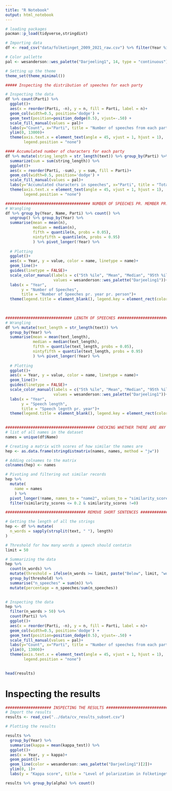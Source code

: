 ```yaml
---
title: "R Notebook"
output: html_notebook
---
```


```r
# loading packages
pacman::p_load(tidyverse,stringdist)
```

```r
# Importing data
df <- read_csv("data/folketinget_2009_2021_raw.csv") %>% filter(Year %in% c(2019, 2020))

# Color pallette
pal <- wesanderson::wes_palette("Darjeeling1", 14, type = "continuous")

# Setting up the theme
theme_set(theme_minimal())
```

```r
##### Inspecting the distribution of speeches for each party

# Inspecting the data
df %>% count(Parti) %>%
  ggplot()+
  aes(x = reorder(Parti, -n), y = n, fill = Parti, label = n)+
  geom_col(width=0.5, position='dodge') +
  geom_text(position=position_dodge(0.5), vjust=-.50) + 
  scale_fill_manual(values = pal)+
  labs(y="Count", x="Parti", title = "Number of speeches from each party") +
  ylim(0, 13000)+
  theme(axis.text.x = element_text(angle = 45, vjust = 1, hjust = 1),
        legend.position = "none")
```
```r
#### Accumulated number of characters for each party
df %>% mutate(string_length = str_length(text)) %>% group_by(Parti) %>% 
  summarize(sum = sum(string_length)) %>%  
  ggplot()+
  aes(x = reorder(Parti, -sum), y = sum, fill = Parti)+
  geom_col(width=0.5, position='dodge') +
  scale_fill_manual(values = pal)+
  labs(y="Accumulated characters in speeches", x="Parti", title = "Total length of speeches for each party") +
  theme(axis.text.x = element_text(angle = 45, vjust = 1, hjust = 1),
        legend.position = "none")

```
```r
##################################### NUMBER OF SPEECHES PR. MEMBER PR. YEAR ##########################################
# Wrangling  
df %>% group_by(Year, Name, Parti) %>% count() %>% 
  ungroup() %>% group_by(Year) %>% 
  summarise(mean = mean(n),
            median = median(n),
            fifth = quantile(n, probs = 0.05),
            nintyfifth = quantile(n, probs = 0.95)
            ) %>% pivot_longer(!Year) %>% 
  
  # Plotting
  ggplot()+
  aes(x = Year, y = value, color = name, linetype = name)+
  geom_line()+
  guides(linetype = FALSE)+
  scale_color_manual(labels = c("5th %ile", "Mean", "Median", "95th %ile"),
                     values = wesanderson::wes_palette("Darjeeling1"))+
  labs(x = "Year", 
       y = "Number of Speeches", 
       title = "Number of Speeches pr. year pr. person")+
  theme(legend.title = element_blank(), legend.key = element_rect(color = alpha("black", 0.2)))
  
  


```
```r
############################# LENGTH OF SPEECHES #######################################
# Wrangling  
df %>% mutate(text_length = str_length(text)) %>% 
  group_by(Year) %>% 
  summarise(mean = mean(text_length),
            median = median(text_length),
            fifth = quantile(text_length, probs = 0.05),
            nintyfifth = quantile(text_length, probs = 0.95)
            ) %>% pivot_longer(!Year) %>% 
  
  # Plotting
  ggplot()+
  aes(x = Year, y = value, color = name, linetype = name)+
  geom_line()+
  guides(linetype = FALSE)+
  scale_color_manual(labels = c("5th %ile", "Mean", "Median", "95th %ile"),
                     values = wesanderson::wes_palette("Darjeeling1"))+
  labs(x = "Year", 
       y = "Speech length", 
       title = "Speech legnth pr. year")+
  theme(legend.title = element_blank(), legend.key = element_rect(color = alpha("black", 0.2)))
  
```



```r
####################################### CHECKING WHETHER THERE ARE ANY SIMILAR NAMES #############################
# list of all names in the dataset
names = unique(df$Name)

# Creating a matrix with scores of how similar the names are
hep <- as.data.frame(stringdistmatrix(names, names, method = "jw"))

# Adding colnames to the matrix
colnames(hep) <- names

# Pivoting and filtering out similar records
hep %>% 
  mutate(
    name = names
    ) %>% 
  pivot_longer(!name, names_to = "name2", values_to = "similarity_scores") %>% 
  filter(similarity_scores <= 0.2 & similarity_scores !=0)

```




```r
################################### REMOVE SHORT SENTENCES #######################################

# Getting the length of all the strings
hep <- df %>% mutate(
  n_words = sapply(strsplit(text, " "), length)
)

# Threshold for how many words a speech should contatin 
limit = 50

# Summarizing the data
hep %>% 
  count(n_words) %>% 
  mutate(threshold = ifelse(n_words >= limit, paste("Below", limit, "words"), paste("Above", limit, "words"))) %>% 
  group_by(threshold) %>% 
  summarise("n_speeches" = sum(n)) %>% 
  mutate(percentage = n_speeches/sum(n_speeches))
  

```

```r
# Inspecting the data
hep %>% 
  filter(n_words > 50) %>%
  count(Parti) %>%
  ggplot()+
  aes(x = reorder(Parti, -n), y = n, fill = Parti, label = n)+
  geom_col(width=0.5, position='dodge') +
  geom_text(position=position_dodge(0.5), vjust=-.50) + 
  scale_fill_manual(values = pal)+
  labs(y="Count", x="Parti", title = "Number of speeches from each party") +
  ylim(0, 13000)+
  theme(axis.text.x = element_text(angle = 45, vjust = 1, hjust = 1),
        legend.position = "none")
  
```

```r
head(results)
```

# Inspecting the results
```r
#################### INSPECTING THE RESULTS ###########################
# Import the results
results <- read_csv("../data/cv_results_subset.csv")
```

```r
# Plotting the results

results %>% 
  group_by(Year) %>% 
  summarise(kappa = mean(kappa_test)) %>% 
  ggplot()+
  aes(x = Year, y = kappa)+
  geom_point()+
  geom_line(color = wesanderson::wes_palette("Darjeeling1")[2])+
  ylim(0, 1)+
  labs(y = "Kappa score", title = "Level of polarization in Folketinget")
```
```r
results %>% group_by(alpha) %>% count()
```

